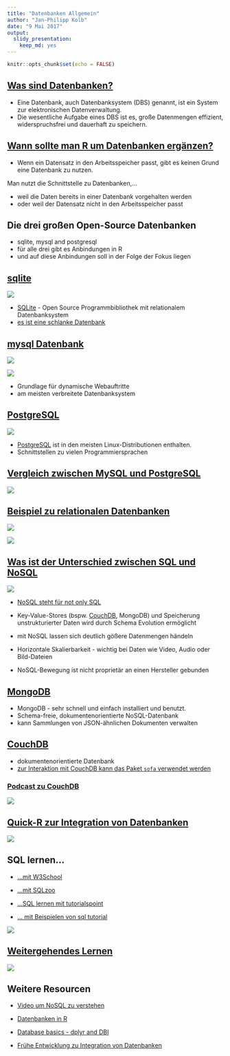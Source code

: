 ```yaml
---
title: "Datenbanken Allgemein"
author: "Jan-Philipp Kolb"
date: "9 Mai 2017"
output: 
  slidy_presentation: 
    keep_md: yes
---
```


```r
knitr::opts_chunk$set(echo = FALSE)
```

## [Was sind Datenbanken?](https://de.wikipedia.org/wiki/Datenbank)

- Eine Datenbank, auch Datenbanksystem (DBS) genannt, ist ein System zur elektronischen Datenverwaltung. 
- Die wesentliche Aufgabe eines DBS ist es, große Datenmengen effizient, widerspruchsfrei und dauerhaft zu speichern.

## [Wann sollte man R um Datenbanken ergänzen?](https://cran.r-project.org/web/packages/dplyr/vignettes/databases.html)

- Wenn ein Datensatz in den Arbeitsspeicher passt, gibt es keinen Grund eine Datenbank zu nutzen.

Man nutzt die Schnittstelle zu Datenbanken,...

- weil die Daten bereits in einer Datenbank vorgehalten werden
- oder weil der Datensatz nicht in den Arbeitsspeicher passt


## Die drei großen Open-Source Datenbanken

- sqlite, mysql and postgresql
- für alle drei gibt es Anbindungen in R
- und auf diese Anbindungen soll in der Folge der Fokus liegen

## [sqlite](https://www.sqlite.org/)

![](figure/LogoSQLLite.PNG)

- [SQLite](https://de.wikipedia.org/wiki/SQLite) - Open Source Programmbibliothek mit relationalem Datenbanksystem 
- [es ist eine schlanke Datenbank](https://chemnitzer.linux-tage.de/2015/media/vortraege/folien/144_sqlite.pdf)

## [mysql Datenbank](https://de.wikipedia.org/wiki/MySQL)

![](https://upload.wikimedia.org/wikipedia/de/thumb/1/1f/Logo_MySQL.svg/375px-Logo_MySQL.svg.png)

![](figure/wikimysql.PNG)

- Grundlage für dynamische Webauftritte
- am meisten verbreitete Datenbanksystem

## [PostgreSQL](http://www.postgresql.de/)

![](figure/logoPostgresql.PNG)

- [PostgreSQL](https://de.wikipedia.org/wiki/PostgreSQL) ist in den meisten Linux-Distributionen enthalten.
- Schnittstellen zu vielen Programmiersprachen

## [Vergleich zwischen MySQL und PostgreSQL](http://www.torsten-horn.de/techdocs/sql.htm)

![](figure/VergleichDatenbanken.PNG)

## [Beispiel zu relationalen Datenbanken](https://ab.inf.uni-tuebingen.de/teaching/ss03/asa/db_intro.pdf)

![](figure/FormaleRelationaleAusdrücke.PNG)

![](figure/RelDatenbank.PNG)

## [Was ist der Unterschied zwischen SQL und NoSQL](https://www.r-bloggers.com/database-interfaces/)

![](https://i2.wp.com/ropensci.org/assets/blog-images/2015-05-20-database-interfaces/databases_diagram.jpg?w=456)

- [NoSQL steht für not only SQL](https://www.consol.de/presse/presse-meldungen/details/was-sie-schon-immer-ueber-nosql-wissen-wollten/)

- Key-Value-Stores (bspw. [CouchDB](https://de.wikipedia.org/wiki/CouchDB), MongoDB) und Speicherung unstrukturierter Daten wird durch Schema Evolution ermöglicht

- mit NoSQL lassen sich deutlich gößere Datenmengen händeln

- Horizontale Skalierbarkeit - wichtig bei Daten wie Video, Audio oder Bild-Dateien

- NoSQL-Bewegung ist nicht proprietär an einen Hersteller gebunden

## [MongoDB](https://de.wikipedia.org/wiki/MongoDB)

- MongoDB - sehr schnell und einfach installiert und benutzt.
-  Schema-freie, dokumentenorientierte NoSQL-Datenbank
- kann Sammlungen von JSON-ähnlichen Dokumenten verwalten


## [CouchDB](https://de.wikipedia.org/wiki/CouchDB)

-  dokumentenorientierte Datenbank
- [zur Interaktion mit CouchDB kann das Paket `sofa` verwendet werden](https://github.com/ropensci/sofa)

### [Podcast zu CouchDB](https://cre.fm/cre125-couchdb)

![](figure/CREcouchdb.PNG)

## [Quick-R zur Integration von Datenbanken](http://www.statmethods.net/input/dbinterface.html)

![](figure/quickr_AccessDatabases.PNG)


## SQL lernen...

- [...mit W3School](https://www.w3schools.com/sql/default.asp)

- [...mit SQLzoo](http://sqlzoo.net/)

- [...SQL lernen mit tutorialspoint](http://www.tutorialspoint.com/sql/)

- [... mit Beispielen von sql tutorial](http://www.sql-tutorial.ru/en/book_database_airport.html)

![](http://www.sql-tutorial.ru/view/gimages/book/aero.gif)

## [Weitergehendes Lernen](https://www.essentialsql.com/)

![](figure/SQLessentials.PNG)


## Weitere Resourcen

- [Video um NoSQL zu verstehen](https://www.youtube.com/watch?v=TvRDOLiadtg&list=PLxcWHsmHykmWlXorl8rm-2Ux4HP1sFkub)

- [Datenbanken in R](https://cran.r-project.org/web/packages/dplyr/vignettes/databases.html)

- [Database basics - dplyr and DBI](https://shiny.rstudio.com/articles/overview.html)

- [Frühe Entwicklung zu Integration von Datenbanken](https://cran.r-project.org/web/packages/DBI/vignettes/DBI-proposal.html)